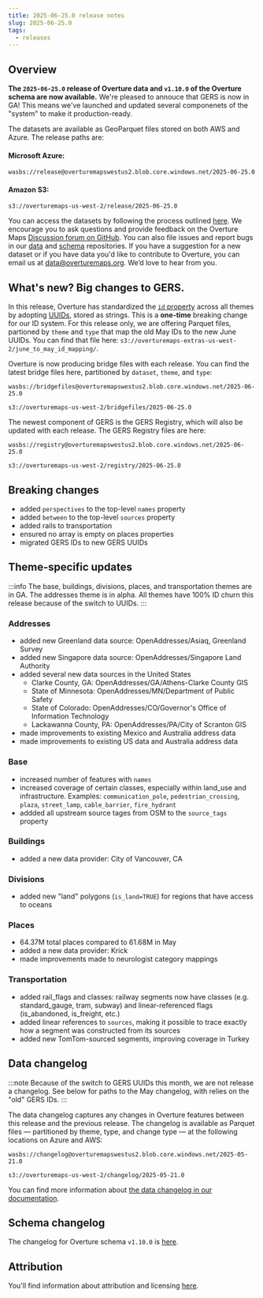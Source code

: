 ```yaml
---
title: 2025-06-25.0 release notes
slug: 2025-06-25.0
tags:
  - releases
---
```


## Overview

**The `2025-06-25.0` release of Overture data and `v1.10.0` of the Overture schema are now available.** We're pleased to annouce that GERS is now in GA! This means we've launched and updated several componenets of the "system" to make it production-ready. 

The datasets are available as GeoParquet files stored on both AWS and Azure. The release paths are:

#### Microsoft Azure:
```
wasbs://release@overturemapswestus2.blob.core.windows.net/2025-06-25.0
```

#### Amazon S3:
```
s3://overturemaps-us-west-2/release/2025-06-25.0
```

<!-- truncate -->

You can access the datasets by following the process outlined [here](/getting-data). We encourage you to ask questions and provide feedback on the Overture Maps [Discussion forum on GitHub](https://github.com/orgs/OvertureMaps/discussions). You can also file issues and report bugs in our [data](https://github.com/OvertureMaps/data/issues) and [schema](https://github.com/OvertureMaps/schema/issues) repositories. If you have a suggestion for a new dataset or if you have data you'd like to contribute to Overture, you can email us at data@overturemaps.org. We’d love to hear from you.

## What's new? Big changes to GERS. 

In this release, Overture has standardized the [`id` property](/schema/#top-level-properties) across all themes by adopting [UUIDs](https://www.rfc-editor.org/rfc/rfc9562.html), stored as strings. This is a **one-time** breaking change for our ID system. For this release only, we are offering Parquet files, partioned by `theme` and `type` that map the old May IDs to the new June UUIDs.  You can find that file here: `s3://overturemaps-extras-us-west-2/june_to_may_id_mapping/`.

Overture is now producing bridge files with each release. You can find the latest bridge files here, partitioned by `dataset`, `theme`, and `type`:

```
wasbs://bridgefiles@overturemapswestus2.blob.core.windows.net/2025-06-25.0
```
```
s3://overturemaps-us-west-2/bridgefiles/2025-06-25.0
```

The newest component of GERS is the GERS Registry, which will also be updated with each release. The GERS Registry files are here:

```
wasbs://registry@overturemapswestus2.blob.core.windows.net/2025-06-25.0
```
```
s3://overturemaps-us-west-2/registry/2025-06-25.0
```

## Breaking changes

- added `perspectives` to the top-level `names` property
- added `between` to the top-level `sources` property
- added rails to transportation
- ensured no array is empty on places properties
- migrated GERS IDs to new GERS UUIDs 

## Theme-specific updates

:::info
The base, buildings, divisions, places, and transportation themes are in GA. The addresses theme is in alpha. All themes have 100% ID churn this release because of the switch to UUIDs.
:::

### Addresses

- added new Greenland data source: OpenAddresses/Asiaq, Greenland Survey
- added new Singapore data source: OpenAddresses/Singapore Land Authority
- added several new data sources in the United States
    - Clarke County, GA: OpenAddresses/GA/Athens-Clarke County GIS
    - State of Minnesota: OpenAddresses/MN/Department of Public Safety
    - State of Colorado: OpenAddresses/CO/Governor's Office of Information Technology
    - Lackawanna County, PA: OpenAddresses/PA/City of Scranton GIS
- made improvements to existing Mexico and Australia address data
- made improvements to existing US data and Australia address data


### Base

- increased number of features with `names`
- increased coverage of certain classes, especially within land_use and infrastructure. Examples: `communication_pole`, `pedestrian_crossing`, `plaza`, `street_lamp`, `cable_barrier`, `fire_hydrant`
- addded all upstream source tages from OSM to the `source_tags` property

### Buildings
 - added a new data provider: City of Vancouver, CA


### Divisions

- added new "land" polygons (`is_land=TRUE`) for regions that have access to oceans

### Places

- 64.37M total places compared to 61.68M in May
- added a new data provider: Krick
- made improvements made to neurologist category mappings

### Transportation

- added rail_flags and classes: railway segments now have classes (e.g. standard_gauge, tram, subway) and linear-referenced flags (is_abandoned, is_freight, etc.)
- added linear references to `sources`, making it possible to trace exactly how a segment was constructed from its sources
- added new TomTom-sourced segments, improving coverage in Turkey

## Data changelog

:::note
Because of the switch to GERS UUIDs this month, we are not release a changelog. See below for paths to the May changelog, with relies on the "old" GERS IDs. 
:::

The data changelog captures any changes in Overture features between this release and the previous release. The changelog is available as Parquet files &mdash; partitioned by theme, type, and change type &mdash; at the following locations on Azure and AWS:

```
wasbs://changelog@overturemapswestus2.blob.core.windows.net/2025-05-21.0
```
```
s3://overturemaps-us-west-2/changelog/2025-05-21.0
```

You can find more information about [the data changelog in our documentation](https://docs.overturemaps.org/gers/changelog/).

## Schema changelog

The changelog for Overture schema `v1.10.0` is [here](https://github.com/OvertureMaps/schema/releases/tag/v1.10.0). 

## Attribution  

You'll find information about attribution and licensing [here](/attribution).
